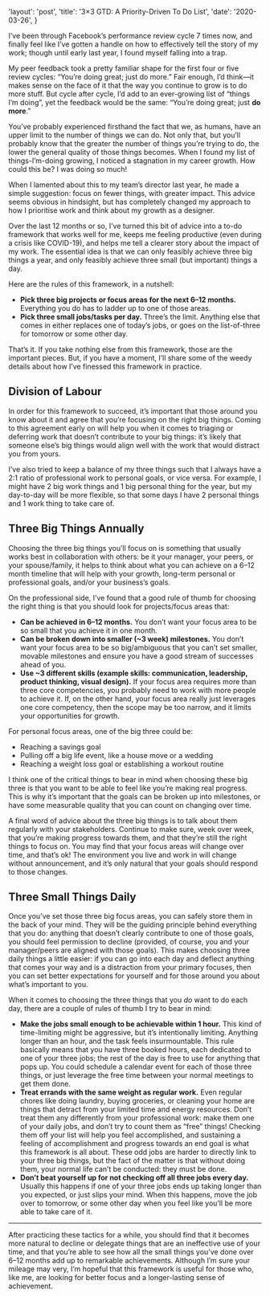   'layout': 'post',
  'title': '3×3 GTD: A Priority-Driven To Do List',
  'date': '2020-03-26',
}

I’ve been through Facebook’s performance review cycle 7 times now, and finally feel like I’ve gotten a handle on how to effectively tell the story of my work; though until early last year, I found myself falling into a trap.

My peer feedback took a pretty familiar shape for the first four or five review cycles: “You’re doing great; just do more.” Fair enough, I’d think—it makes sense on the face of it that the way you continue to grow is to do more stuff. But cycle after cycle, I’d add to an ever-growing list of “things I’m doing”, yet the feedback would be the same: “You’re doing great; just **do more**.”

You’ve probably experienced firsthand the fact that we, as humans, have an upper limit to the number of things we can do. Not only that, but you’ll probably know that the greater the number of things you’re trying to do, the lower the general quality of those things becomes. When I found my list of things-I’m-doing growing, I noticed a stagnation in my career growth. How could this be? I was doing so much!

When I lamented about this to my team’s director last year, he made a simple suggestion: focus on fewer things, with greater impact. This advice seems obvious in hindsight, but has completely changed my approach to how I prioritise work and think about my growth as a designer.

Over the last 12 months or so, I’ve turned this bit of advice into a to-do framework that works well for me, keeps me feeling productive (even during a crisis like COVID-19), and helps me tell a clearer story about the impact of my work. The essential idea is that we can only feasibly achieve three big things a year, and only feasibly achieve three small (but important) things a day. 

Here are the rules of this framework, in a nutshell: 

- **Pick three big projects or focus areas for the next 6–12 months.** Everything you do has to ladder up to one of those areas.
- **Pick three small jobs/tasks per day.** Three’s the limit. Anything else that comes in either replaces one of today’s jobs, or goes on the list-of-three for tomorrow or some other day.

That’s it. If you take nothing else from this framework, those are the important pieces. But, if you have a moment, I’ll share some of the weedy details about how I’ve finessed this framework in practice.

## Division of Labour
In order for this framework to succeed, it’s important that those around you know about it and agree that you’re focusing on the right big things. Coming to this agreement early on will help you when it comes to triaging or deferring work that doesn’t contribute to your big things: it’s likely that someone else’s big things would align well with the work that would distract you from yours.

I’ve also tried to keep a balance of my three things such that I always have a 2:1 ratio of professional work to personal goals, or vice versa. For example, I might have 2 big work things and 1 big personal thing for the year, but my day-to-day will be more flexible, so that some days I have 2 personal things and 1 work thing to take care of.

## Three Big Things Annually
Choosing the three big things you’ll focus on is something that usually works best in collaboration with others: be it your manager, your peers, or your spouse/family, it helps to think about what you can achieve on a 6–12 month timeline that will help with your growth, long-term personal or professional goals, and/or your business’s goals.

On the professional side, I’ve found that a good rule of thumb for choosing the right thing is that you should look for projects/focus areas that:

- **Can be achieved in 6–12 months.** You don’t want your focus area to be so small that you achieve it in one month.
- **Can be broken down into smaller (~3 week) milestones.** You don’t want your focus area to be so big/ambiguous that you can’t set smaller, movable milestones and ensure you have a good stream of successes ahead of you.
- **Use ~3 different skills (example skills: communication, leadership, product thinking, visual design).** If your focus area requires more than three core competencies, you probably need to work with more people to achieve it. If, on the other hand, your focus area really just leverages one core competency, then the scope may be too narrow, and it limits your opportunities for growth.

For personal focus areas, one of the big three could be:

- Reaching a savings goal
- Pulling off a big life event, like a house move or a wedding
- Reaching a weight loss goal or establishing a workout routine

I think one of the critical things to bear in mind when choosing these big three is that you want to be able to feel like you’re making real progress. This is why it’s important that the goals can be broken up into milestones, or have some measurable quality that you can count on changing over time.

A final word of advice about the three big things is to talk about them regularly with your stakeholders. Continue to make sure, week over week, that you’re making progress towards them, and that they’re still the right things to focus on. You may find that your focus areas will change over time, and that’s ok! The environment you live and work in will change without announcement, and it’s only natural that your goals should respond to those changes.

## Three Small Things Daily
Once you’ve set those three big focus areas, you can safely store them in the back of your mind. They will be the guiding principle behind everything that you do: anything that doesn’t clearly contribute to one of those goals, you should feel permission to decline (provided, of course, you and your manager/peers are aligned with those goals). This makes choosing three daily things a little easier: if you can go into each day and deflect anything that comes your way and is a distraction from your primary focuses, then you can set better expectations for yourself and for those around you about what’s important to you.

When it comes to choosing the three things that you _do_ want to do each day, there are a couple of rules of thumb I try to bear in mind:

- **Make the jobs small enough to be achievable within 1 hour.** This kind of time-limiting might be aggressive, but it’s intentionally limiting. Anything longer than an hour, and the task feels insurmountable. This rule basically means that you have three booked hours, each dedicated to one of your three jobs; the rest of the day is free to use for anything that pops up. You could schedule a calendar event for each of those three things, or just leverage the free time between your normal meetings to get them done.
- **Treat errands with the same weight as regular work.** Even regular chores like doing laundry, buying groceries, or cleaning your home are things that detract from your limited time and energy resources. Don’t treat them any differently from your professional work: make them one of your daily jobs, and don’t try to count them as “free” things! Checking them off your list will help you feel accomplished, and sustaining a feeling of accomplishment and progress towards an end goal is what this framework is all about. These odd jobs are harder to directly link to your three big things, but the fact of the matter is that without doing them, your normal life can’t be conducted: they must be done.
- **Don’t beat yourself up for not checking off all three jobs every day.** Usually this happens if one of your three jobs ends up taking longer than you expected, or just slips your mind. When this happens, move the job over to tomorrow, or some other day when you feel like you’ll be more able to take care of it.

***

After practicing these tactics for a while, you should find that it becomes more natural to decline or delegate things that are an ineffective use of your time, and that you’re able to see how all the small things you’ve done over 6–12 months add up to remarkable achievements. Although I’m sure your mileage may very, I’m hopeful that this framework is useful for those who, like me, are looking for better focus and a longer-lasting sense of achievement.
